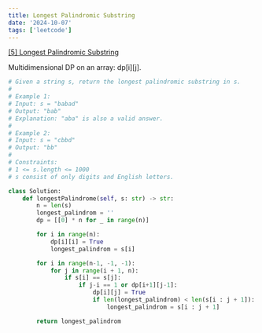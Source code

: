 ```yaml
---
title: Longest Palindromic Substring
date: '2024-10-07'
tags: ['leetcode']
---
```


[[5] Longest Palindromic Substring](https://leetcode.com/problems/longest-palindromic-substring/description/)

Multidimensional DP on an array: dp[i][j].

```python
# Given a string s, return the longest palindromic substring in s.
# 
# Example 1:
# Input: s = "babad"
# Output: "bab"
# Explanation: "aba" is also a valid answer.
# 
# Example 2:
# Input: s = "cbbd"
# Output: "bb"
# 
# Constraints:
# 1 <= s.length <= 1000
# s consist of only digits and English letters.

class Solution:
    def longestPalindrome(self, s: str) -> str:
        n = len(s)
        longest_palindrom = ''
        dp = [[0] * n for _ in range(n)]

        for i in range(n):
            dp[i][i] = True
            longest_palindrom = s[i]

        for i in range(n-1, -1, -1):
            for j in range(i + 1, n):
                if s[i] == s[j]:
                    if j-i == 1 or dp[i+1][j-1]:
                        dp[i][j] = True
                        if len(longest_palindrom) < len(s[i : j + 1]):
                            longest_palindrom = s[i : j + 1]

        return longest_palindrom
```